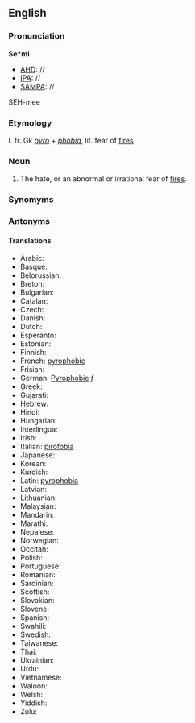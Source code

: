 ==English==
===Pronunciation===
''' Se*mi '''
*[[AHD]]: //
*[[IPA]]: //
*[[SAMPA]]: //
SEH-mee

===Etymology===

L fr. Gk ''[[pyro]]'' + ''[[phobia]]'', lit. fear of [[fire]]s
===Noun===
#The hate, or an abnormal or irrational fear of [[fire]]s.
===Synomyms===
===Antonyms===
====Translations====
*Arabic:
*Basque:
*Belorussian:
*Breton:
*Bulgarian:
*Catalan:
*Czech:
*Danish:
*Dutch:
*Esperanto:
*Estonian:
*Finnish: 
*French: [[pyrophobie]]
*Frisian:
*German: [[Pyrophobie]] ''f''
*Greek:
*Gujarati:
*Hebrew:
*Hindi:
*Hungarian:
*Interlingua:
*Irish:
*Italian: [[pirofobia]]
*Japanese:
*Korean:
*Kurdish:
*Latin: [[pyrophobia]]
*Latvian:
*Lithuanian:
*Malaysian:
*Mandarin:
*Marathi:
*Nepalese:
*Norwegian:
*Occitan:
*Polish:
*Portuguese:
*Romanian:
*Sardinian:
*Scottish:
*Slovakian:
*Slovene:
*Spanish:
*Swahili:
*Swedish:
*Taiwanese:
*Thai:
*Ukrainian:
*Urdu:
*Vietnamese:
*Waloon:
*Welsh:
*Yiddish:
*Zulu: